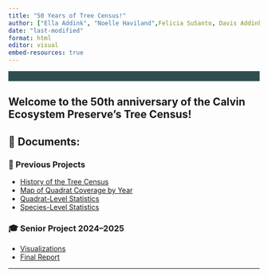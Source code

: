 ```yaml
---
title: "50 Years of Tree Census!"
author: ["Ella Addink", "Noelle Haviland",Felicia SuSanto, Davis Addinks, Sucry Bendeck]
date: "last-modified"
format: html
editor: visual
embed-resources: true
---
```


<nav style="background-color: #2f4f4f; padding: 10px; text-align: center; margin-bottom: 20px;">

</nav>

::: content-box
# Welcome to the 50th anniversary of the Calvin Ecosystem Preserve's Tree Census!

## 📁 Documents:

### 🌳 Previous Projects

-   [History of the Tree Census](https://calvinecosystempreserve.github.io/50-years-of-trees/history_tree_census)\
-   [Map of Quadrat Coverage by Year](https://calvinecosystempreserve.github.io/50-years-of-trees/quadrats_by_year)\
-   [Quadrat-Level Statistics](https://calvinecosystempreserve.github.io/50-years-of-trees/quadrat_graphs)\
-   [Species-Level Statistics](https://calvinecosystempreserve.github.io/50-years-of-trees/species_graphs)

### 🎓 Senior Project 2024–2025

-   [Visualizations](https://calvinecosystempreserve.github.io/50-years-of-trees/visualization)\
-   [Final Report](https://calvinecosystempreserve.github.io/50-years-of-trees/report)

------------------------------------------------------------------------
:::
